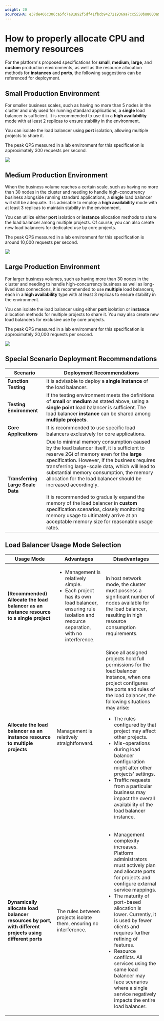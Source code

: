 ```yaml
---
weight: 20
sourceSHA: e37de466c306ca5fc7a81892f5df41fbcb9427219369a7cc5550b88003a9dd4d
---
```


# How to properly allocate CPU and memory resources

For the platform's proposed specifications for **small**, **medium**, **large**, and **custom** production environments, as well as the resource allocation methods for **instances** and **ports**, the following suggestions can be referenced for deployment.

## Small Production Environment

For smaller business scales, such as having no more than 5 nodes in the cluster and only used for running standard applications, a **single** load balancer is sufficient. It is recommended to use it in a **high availability** mode with at least 2 replicas to ensure stability in the environment.

You can isolate the load balancer using **port** isolation, allowing multiple projects to share it.

The peak QPS measured in a lab environment for this specification is approximately 300 requests per second.

![](../assets/loadbalancer-mini.png)

## Medium Production Environment

When the business volume reaches a certain scale, such as having no more than 30 nodes in the cluster and needing to handle high-concurrency business alongside running standard applications, a **single** load balancer will still be adequate. It is advisable to employ a **high availability** mode with at least 3 replicas to maintain stability in the environment.

You can utilize either **port** isolation or **instance** allocation methods to share the load balancer among multiple projects. Of course, you can also create new load balancers for dedicated use by core projects.

The peak QPS measured in a lab environment for this specification is around 10,000 requests per second.

![](../assets/loadbalancer-middle.png)

## Large Production Environment

For larger business volumes, such as having more than 30 nodes in the cluster and needing to handle high-concurrency business as well as long-lived data connections, it is recommended to use **multiple** load balancers, each in a **high availability** type with at least 3 replicas to ensure stability in the environment.

You can isolate the load balancer using either **port** isolation or **instance** allocation methods for multiple projects to share it. You may also create new load balancers for exclusive use by core projects.

The peak QPS measured in a lab environment for this specification is approximately 20,000 requests per second.

![](../assets/loadbalancer-large.png)

## Special Scenario Deployment Recommendations

| Scenario                          | Deployment Recommendations                                                                                                                                                                                                                                                                                                                                                                                                                                                                                                                                                                     |
| --------------------------------- | ---------------------------------------------------------------------------------------------------------------------------------------------------------------------------------------------------------------------------------------------------------------------------------------------------------------------------------------------------------------------------------------------------------------------------------------------------------------------------------------------------------------------------------------------------------------------------------------------- |
| **Function Testing**              | It is advisable to deploy a **single instance** of the load balancer.                                                                                                                                                                                                                                                                                                                                                                                                                                                                                                                          |
| **Testing Environment**           | If the testing environment meets the definitions of **small** or **medium** as stated above, using a **single point** load balancer is sufficient. The load balancer **instance** can be shared among **multiple projects**.                                                                                                                                                                                                                                                                                                                                                                   |
| **Core Applications**             | It is recommended to use specific load balancers exclusively for core applications.                                                                                                                                                                                                                                                                                                                                                                                                                                                                                                            |
| **Transferring Large Scale Data** | Due to minimal memory consumption caused by the load balancer itself, it is sufficient to reserve 2Gi of memory even for the **large** specification. However, if the business requires transferring large-scale data, which will lead to substantial memory consumption, the memory allocation for the load balancer should be increased accordingly. <br /><br /> It is recommended to gradually expand the memory of the load balancer in **custom** specification scenarios, closely monitoring memory usage to ultimately arrive at an acceptable memory size for reasonable usage rates. |

## Load Balancer Usage Mode Selection

| Usage Mode                                                                                              | Advantages                                                                                                                                                                | Disadvantages                                                                                                                                                                                                                                                                                                                                                                                                                                                                                       |
| ------------------------------------------------------------------------------------------------------- | ------------------------------------------------------------------------------------------------------------------------------------------------------------------------- | --------------------------------------------------------------------------------------------------------------------------------------------------------------------------------------------------------------------------------------------------------------------------------------------------------------------------------------------------------------------------------------------------------------------------------------------------------------------------------------------------- |
| **(Recommended) Allocate the load balancer as an instance resource to a single project**                | <ul><li>Management is relatively simple.</li><li>Each project has its own load balancer, ensuring rule isolation and resource separation, with no interference.</li></ul> | In host network mode, the cluster must possess a significant number of nodes available for the load balancer, resulting in high resource consumption requirements.                                                                                                                                                                                                                                                                                                                                  |
| **Allocate the load balancer as an instance resource to multiple projects**                             | Management is relatively straightforward.                                                                                                                                 | Since all assigned projects hold full permissions for the load balancer instance, when one project configures the ports and rules of the load balancer, the following situations may arise: <ul><li>The rules configured by that project may affect other projects.</li><li>Mis-operations during load balancer configuration might alter other projects' settings.</li><li>Traffic requests from a particular business may impact the overall availability of the load balancer instance.</li></ul> |
| **Dynamically allocate load balancer resources by port, with different projects using different ports** | The rules between projects isolate them, ensuring no interference.                                                                                                        | <ul><li>Management complexity increases. Platform administrators must actively plan and allocate ports for projects and configure external service mappings.</li><li>The maturity of port-based allocation is lower. Currently, it is used by fewer clients and requires further refining of features.</li><li>Resource conflicts. All services using the same load balancer may face scenarios where a single service negatively impacts the entire load balancer.</li></ul>                       |
